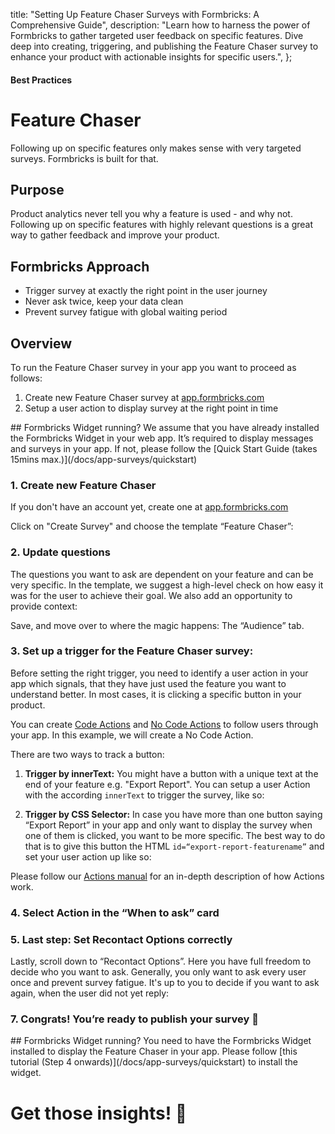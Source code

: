 

  title: "Setting Up Feature Chaser Surveys with Formbricks: A Comprehensive Guide",
  description:
    "Learn how to harness the power of Formbricks to gather targeted user feedback on specific features. Dive deep into creating, triggering, and publishing the Feature Chaser survey to enhance your product with actionable insights for specific users.",
};

#### Best Practices

# Feature Chaser

Following up on specific features only makes sense with very targeted surveys. Formbricks is built for that.

## Purpose

Product analytics never tell you why a feature is used - and why not. Following up on specific features with highly relevant questions is a great way to gather feedback and improve your product.

## Formbricks Approach

- Trigger survey at exactly the right point in the user journey
- Never ask twice, keep your data clean
- Prevent survey fatigue with global waiting period

## Overview

To run the Feature Chaser survey in your app you want to proceed as follows:

1. Create new Feature Chaser survey at [app.formbricks.com](https://app.formbricks.com/)
2. Setup a user action to display survey at the right point in time

<Note>
  ## Formbricks Widget running? We assume that you have already installed the Formbricks Widget in your web
  app. It’s required to display messages and surveys in your app. If not, please follow the [Quick Start Guide
  (takes 15mins max.)](/docs/app-surveys/quickstart)
</Note>

### 1. Create new Feature Chaser

If you don't have an account yet, create one at [app.formbricks.com](https://app.formbricks.com/auth/signup)

Click on "Create Survey" and choose the template “Feature Chaser”:

<MdxImage
  src={CreateSurvey}
  alt="Create survey by template"
  quality="100"
  className="max-w-full rounded-lg sm:max-w-3xl"
/>

### 2. Update questions

The questions you want to ask are dependent on your feature and can be very specific. In the template, we suggest a high-level check on how easy it was for the user to achieve their goal. We also add an opportunity to provide context:

<MdxImage
  src={ChangeText}
  alt="Change text content"
  quality="100"
  className="max-w-full rounded-lg sm:max-w-3xl"
/>

Save, and move over to where the magic happens: The “Audience” tab.

### 3. Set up a trigger for the Feature Chaser survey:

Before setting the right trigger, you need to identify a user action in your app which signals, that they have just used the feature you want to understand better. In most cases, it is clicking a specific button in your product.

You can create [Code Actions](/docs/actions/code) and [No Code Actions](/docs/actions/no-code) to follow users through your app. In this example, we will create a No Code Action.

There are two ways to track a button:

1. **Trigger by innerText:** You might have a button with a unique text at the end of your feature e.g. "Export Report". You can setup a user Action with the according `innerText` to trigger the survey, like so:

<MdxImage
  src={ActionText}
  alt="Set the trigger by inner Text"
  quality="100"
  className="max-w-full rounded-lg sm:max-w-3xl"
/>

2. **Trigger by CSS Selector:** In case you have more than one button saying “Export Report” in your app and only want to display the survey when one of them is clicked, you want to be more specific. The best way to do that is to give this button the HTML `id=“export-report-featurename”` and set your user action up like so:

<MdxImage
  src={ActionCSS}
  alt="Set the trigger by CSS Selector"
  quality="100"
  className="max-w-full rounded-lg sm:max-w-3xl"
/>

Please follow our [Actions manual](/docs/actions/why) for an in-depth description of how Actions work.

### 4. Select Action in the “When to ask” card

<MdxImage
  src={SelectAction}
  alt="Select PMF trigger button action"
  quality="100"
  className="max-w-full rounded-lg sm:max-w-3xl"
/>

### 5. Last step: Set Recontact Options correctly

Lastly, scroll down to “Recontact Options”. Here you have full freedom to decide who you want to ask. Generally, you only want to ask every user once and prevent survey fatigue. It's up to you to decide if you want to ask again, when the user did not yet reply:

<MdxImage
  src={RecontactOptions}
  alt="Set recontact options"
  quality="100"
  className="max-w-full rounded-lg sm:max-w-3xl"
/>

### 7. Congrats! You’re ready to publish your survey 💃

<MdxImage src={Publish} alt="Publish survey" quality="100" className="max-w-full rounded-lg sm:max-w-3xl" />

<Note>
  ## Formbricks Widget running? You need to have the Formbricks Widget installed to display the Feature Chaser
  in your app. Please follow [this tutorial (Step 4 onwards)](/docs/app-surveys/quickstart)
  to install the widget.
</Note>

###

# Get those insights! 🎉

